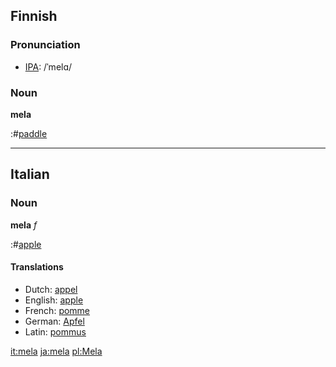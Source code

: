 ==Finnish==

===Pronunciation===
*[[w:IPA|IPA]]: /ˈmel&#x0251;/

===Noun===
'''mela'''
:#[[paddle]]

-----

==Italian==

===Noun===
'''mela''' ''f''
:#[[apple]]

====Translations====
*Dutch: [[appel]]
*English: [[apple]]
*French: [[pomme]]
*German: [[Apfel]]
*Latin: [[pommus]]

[[it:mela]]
[[ja:mela]]
[[pl:Mela]]